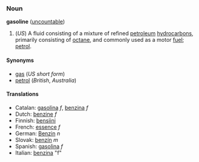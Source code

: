 ===Noun===
'''gasoline''' ([[uncountable]])

# (''US'') A fluid consisting of a mixture of refined [[petroleum]] [[hydrocarbon]]s, primarily consisting of [[octane]], and commonly used as a motor [[fuel]]; [[petrol]].

====Synonyms====
*[[gas]] (''US short form'')
*[[petrol]] (''British'', ''Australia'')

====Translations====
*Catalan: [[gasolina]] ''f'', [[benzina]] ''f''
*Dutch: [[benzine]] ''f''
*Finnish: [[bensiini]]
*French: [[essence]] ''f''
*German: [[Benzin]] ''n''
*Slovak: [[benzín]] ''m''
*Spanish: [[gasolina]] ''f''
*Italian: [[benzina]] "f"